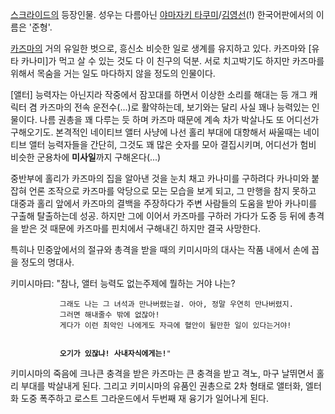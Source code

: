 [[스크라이드]]의 등장인물. 성우는 다름아닌 [[야마자키 타쿠미]]/[[김영선]](!)
한국어판에서의 이름은 '준형'.

[[카즈마]]의 거의 유일한 벗으로, 흥신소 비슷한 일로 생계를 유지하고 있다. 카즈마와 [유타 카나미]가 먹고 살 수 있는 것도 다 이 친구의 덕분. 서로 치고박기도 하지만 카즈마를 위해서 목숨을 거는 일도 마다하지 않을 정도의 인물이다.

[앨터] 능력자는 아닌지라 작중에서 잠꼬대를 하면서 이상한 소리를 해대는 등 개그 캐릭터 겸 카즈마의 전속 운전수(...)로 활약하는데, 보기와는 달리 사실 꽤나 능력있는 인물이다. 나름 권총을 꽤 다루는 듯 하며 카즈마 때문에 계속 차가 박살나도 또 어디선가 구해오기도. 본격적인 네이티브 앨터 사냥에 나선 홀리 부대에 대항해서 싸울때는 네이티브 앨터 능력자들을 간단히, 그것도 꽤 많은 숫자를 모아 결집시키며, 어디선가 험비 비슷한 군용차에 '''미사일'''까지 구해온다(...)

중반부에 홀리가 카즈마의 집을 알아낸 것을 눈치 채고 카나미를 구하려다 카나미와 붙잡혀 언론 조작으로 카즈마를 악당으로 모는 모습을 보게 되고, 그 만행을 참지 못하고 대중과 홀리 앞에서 카즈마의 결백을 주장하다가 주변 사람들의 도움을 받아 카나미를 구출해 탈출하는데 성공. 하지만 그에 이어서 카즈마를 구하러 가다가 도중 등 뒤에 총격을 받은 것 때문에 카즈마를 핀치에서 구해내긴 하지만 결국 사망한다.

특히나 민중앞에서의 절규와 총격을 받을 때의 키미시마의 대사는 작품 내에서 손에 꼽을 정도의 명대사.

키미시마曰: "참나, 앨터 능력도 없는주제에 뭘하는 거야 나는? 
            그래도 나는 그 녀석과 만나버렸는걸. 아아, 정말 우연히 만나버렸지.
            그러면 해내줄수 밖에 없잖아!
            게다가 이런 최악인 나에게도 자극에 혈안이 될만한 일이 있다는거야!
            

            '''오기가 있잖냐! 사내자식에게는!'''"


키미시마의 죽음에 크나큰 충격을 받은 카즈마는 큰 충격을 받고 격노, 마구 날뛰면서 홀리 부대를 박살내게 된다. 그리고 키미시마의 유품인 권총으로 2차 형태로 앨터화, 엘터화 도중 폭주하고 로스트 그라운드에서 두번째 재 융기가 일어나게 된다.
